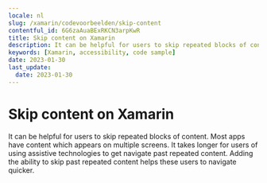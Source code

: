 ```yaml
---
locale: nl
slug: /xamarin/codevoorbeelden/skip-content
contentful_id: 6G6zaAuaBExRKCN3arpKwR
title: Skip content on Xamarin
description: It can be helpful for users to skip repeated blocks of content.
keywords: [Xamarin, accessibility, code sample]
date: 2023-01-30
last_update:
  date: 2023-01-30
---
```


# Skip content on Xamarin

It can be helpful for users to skip repeated blocks of content. Most apps have content which appears on multiple screens. It takes longer for users of using assistive technologies to get navigate past repeated content. Adding the ability to skip past repeated content helps these users to navigate quicker.

<CodeSample id="screen-skip" platform="xamarin" locale="nl"/>
